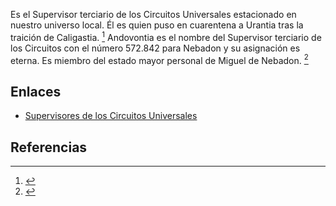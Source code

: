 Es el Supervisor terciario de los Circuitos Universales estacionado en nuestro universo local. Él es quien puso en cuarentena a Urantia tras la traición de Caligastia. <ref name="n0">{{lib|LU|37|8|3}}</ref> Andovontia es el nombre del Supervisor terciario de los Circuitos con el número 572.842 para Nebadon y su asignación es eterna. Es miembro del estado mayor personal de Miguel de Nebadon. <ref name="n1">{{lib|LU|24|1|11}}</ref> 

== Enlaces ==

* [[Supervisores_de_los_Circuitos_Universales|Supervisores de los Circuitos Universales]]


== Referencias ==

<references/>
